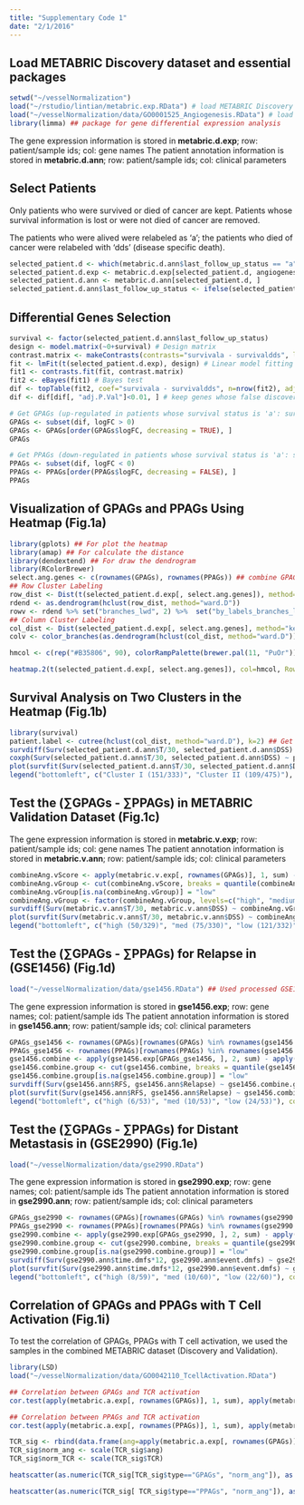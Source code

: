 ```yaml
---
title: "Supplementary Code 1"
date: "2/1/2016"
---
```


## Load METABRIC Discovery dataset and essential packages

```r
setwd("~/vesselNormalization")
load("~/rstudio/lintian/metabric.exp.RData") # load METABRIC Discovery Dataset; you need apply to the access to the dataset
load("~/vesselNormalization/data/GO0001525_Angiogenesis.RData") # load 377 genes in angiogenesis pathway (GO:0001525)
library(limma) ## package for gene differential expression analysis
```

The gene expression information is stored in **metabric.d.exp**; row: patient/sample ids; col: gene names
The patient annotation information is stored in **metabric.d.ann**; row: patient/sample ids; col: clinical parameters

## Select Patients

Only patients who were survived or died of cancer are kept.
Patients whose survival information is lost or were not died of cancer are removed.

The patients who were alived were relabeled as 'a'; the patients who died of cancer were relabeled with 'dds' (disease specific death).

```r
selected_patient.d <- which(metabric.d.ann$last_follow_up_status == "a" | metabric.d.ann$last_follow_up_status == "d-d.s.")
selected_patient.d.exp <- metabric.d.exp[selected_patient.d, angiogenesis]
selected_patient.d.ann <- metabric.d.ann[selected_patient.d, ]
selected_patient.d.ann$last_follow_up_status <- ifelse(selected_patient.d.ann$last_follow_up_status=="d-d.s.", "dds", "a")
```

## Differential Genes Selection

```r
survival <- factor(selected_patient.d.ann$last_follow_up_status)
design <- model.matrix(~0+survival) # Design matrix
contrast.matrix <- makeContrasts(contrasts="survivala - survivaldds", levels=design) # Make contrasts
fit <- lmFit(t(selected_patient.d.exp), design) # Linear model fitting
fit1 <- contrasts.fit(fit, contrast.matrix)
fit2 <- eBayes(fit1) # Bayes test
dif <- topTable(fit2, coef="survivala - survivaldds", n=nrow(fit2), adjust.method="fdr") # calculate the fold change, p value and false discovery rate (fdr)
dif <- dif[dif[, "adj.P.Val"]<0.01, ] # keep genes whose false discovery rate is below 0.01

# Get GPAGs (up-regulated in patients whose survival status is 'a': survivala - survivaldds > 0)
GPAGs <- subset(dif, logFC > 0)
GPAGs <- GPAGs[order(GPAGs$logFC, decreasing = TRUE), ]
GPAGs

# Get PPAGs (down-regulated in patients whose survival status is 'a': survivala - survivaldds < 0)
PPAGs <- subset(dif, logFC < 0)
PPAGs <- PPAGs[order(PPAGs$logFC, decreasing = FALSE), ]
PPAGs
```

## Visualization of GPAGs and PPAGs Using Heatmap (Fig.1a)

```r
library(gplots) ## For plot the heatmap
library(amap) ## For calculate the distance
library(dendextend) ## For draw the dendrogram
library(RColorBrewer)
select.ang.genes <- c(rownames(GPAGs), rownames(PPAGs)) ## combine GPAG names and PPAG names
## Row Cluster Labeling
row_dist <- Dist(t(selected_patient.d.exp[, select.ang.genes]), method="spearman")
rdend <- as.dendrogram(hclust(row_dist, method="ward.D"))
rowv <- rdend %>% set("branches_lwd", 2) %>%  set("by_labels_branches_lty", value=rownames(PPAGs), TF_values = c(3,Inf))
## Column Cluster Labeling
col_dist <- Dist(selected_patient.d.exp[, select.ang.genes], method="kendall")
colv <- color_branches(as.dendrogram(hclust(col_dist, method="ward.D")), k=2)

hmcol <- c(rep("#B35806", 90), colorRampPalette(brewer.pal(11, "PuOr"))(50), rep("#542788", 100))

heatmap.2(t(selected_patient.d.exp[, select.ang.genes]), col=hmcol, Rowv=rowv, Colv=colv, trace = "none", scale ="row", labRow=NA, labCol=NA, keysize = 1.2, key.title="Color Key")
```

## Survival Analysis on Two Clusters in the Heatmap (Fig.1b)

```r
library(survival)
patient.label <- cutree(hclust(col_dist, method="ward.D"), k=2) ## Get labeling information of the two clusters in the heatmap
survdiff(Surv(selected_patient.d.ann$T/30, selected_patient.d.ann$DSS) ~ patient.label) # p = 4.47e-09
coxph(Surv(selected_patient.d.ann$T/30, selected_patient.d.ann$DSS) ~ patient.label) # Hazard Ratio > 2
plot(survfit(Surv(selected_patient.d.ann$T/30, selected_patient.d.ann$DSS) ~ patient.label), col=c("#009681", "#CC476B"), lty=1, lwd=1, xlab = "Months", ylab = "Disease-Free Survival Prob.", ylim=c(0, 1))
legend("bottomleft", c("Cluster I (151/333)", "Cluster II (109/475)"), col=c("#CC476B", "#009681"), lty=1, bty = "n", lwd=1)
```

## Test the ($\sum$GPAGs - $\sum$PPAGs) in METABRIC Validation Dataset (Fig.1c)

The gene expression information is stored in **metabric.v.exp**; row: patient/sample ids; col: gene names
The patient annotation information is stored in **metabric.v.ann**; row: patient/sample ids; col: clinical parameters

```r
combineAng.vScore <- apply(metabric.v.exp[, rownames(GPAGs)], 1, sum) - apply(metabric.v.exp[, rownames(PPAGs)], 1, sum)
combineAng.vGroup <- cut(combineAng.vScore, breaks = quantile(combineAng.vScore, probs = seq(from = 0, to = 1, by = 1/3)), labels = c("low", "medium", "high"))
combineAng.vGroup[is.na(combineAng.vGroup)] = "low"
combineAng.vGroup <- factor(combineAng.vGroup, levels=c("high", "medium", "low"))
survdiff(Surv(metabric.v.ann$T/30, metabric.v.ann$DSS) ~ combineAng.vGroup) # p = 7.49e-06
plot(survfit(Surv(metabric.v.ann$T/30, metabric.v.ann$DSS) ~ combineAng.vGroup), col=c("red", "orange", "green"), lty=1, lwd=1, xlab = "Months", ylab = "Disease-Free Survival Prob.", ylim=c(0, 1))
legend("bottomleft", c("high (50/329)", "med (75/330)", "low (121/332)"), col=c("red", "orange", "green"), lty=1, bty = "n", lwd=1)
```

## Test the ($\sum$GPAGs - $\sum$PPAGs) for Relapse in (GSE1456) (Fig.1d)

```r
load("~/vesselNormalization/data/gse1456.RData") ## Used processed GSE1456.RData
```

The gene expression information is stored in **gse1456.exp**; row: gene names; col: patient/sample ids
The patient annotation information is stored in **gse1456.ann**; row: patient/sample ids; col: clinical parameters

```r
GPAGs_gse1456 <- rownames(GPAGs)[rownames(GPAGs) %in% rownames(gse1456.exp)]
PPAGs_gse1456 <- rownames(PPAGs)[rownames(PPAGs) %in% rownames(gse1456.exp)]
gse1456.combine <- apply(gse1456.exp[GPAGs_gse1456, ], 2, sum) - apply(gse1456.exp[PPAGs_gse1456, ], 2, sum)
gse1456.combine.group <- cut(gse1456.combine, breaks = quantile(gse1456.combine, probs = seq(from = 0, to = 1, by = 1/3)), labels = c("low", "medium", "high"))
gse1456.combine.group[is.na(gse1456.combine.group)] = "low"
survdiff(Surv(gse1456.ann$RFS, gse1456.ann$Relapse) ~ gse1456.combine.group) # p = 6.89e-05
plot(survfit(Surv(gse1456.ann$RFS, gse1456.ann$Relapse) ~ gse1456.combine.group), col=c("green", "orange", "red"), lty=1, lwd=1, xlab = "Months", ylab = "Relapse-Free Survival Prob.", ylim=c(0, 1))
legend("bottomleft", c("high (6/53)", "med (10/53)", "low (24/53)"), col=c("red", "orange", "green"), lty=1, bty = "n", lwd=1)
```

## Test the ($\sum$GPAGs - $\sum$PPAGs) for Distant Metastasis in (GSE2990) (Fig.1e)

```r
load("~/vesselNormalization/data/gse2990.RData")
```

The gene expression information is stored in **gse2990.exp**; row: gene names; col: patient/sample ids
The patient annotation information is stored in **gse2990.ann**; row: patient/sample ids; col: clinical parameters

```r
GPAGs_gse2990 <- rownames(GPAGs)[rownames(GPAGs) %in% rownames(gse2990.exp)]
PPAGs_gse2990 <- rownames(PPAGs)[rownames(PPAGs) %in% rownames(gse2990.exp)]
gse2990.combine <- apply(gse2990.exp[GPAGs_gse2990, ], 2, sum) - apply(gse2990.exp[PPAGs_gse2990, ], 2, sum)
gse2990.combine.group <- cut(gse2990.combine, breaks = quantile(gse2990.combine, probs = seq(from = 0, to = 1, by = 1/3)), labels = c("low", "medium", "high"))
gse2990.combine.group[is.na(gse2990.combine.group)] = "low"
survdiff(Surv(gse2990.ann$time.dmfs*12, gse2990.ann$event.dmfs) ~ gse2990.combine.group) # p = 0.0022
plot(survfit(Surv(gse2990.ann$time.dmfs*12, gse2990.ann$event.dmfs) ~ gse2990.combine.group), col=c("green", "orange", "red"), lty=1, lwd=1, xlab = "Months", ylab = "Distant Metastasis-Free Survival Prob.", ylim=c(0, 1))
legend("bottomleft", c("high (8/59)", "med (10/60)", "low (22/60)"), col=c("red", "orange", "green"), lty=1, bty = "n", lwd=4)
```

## Correlation of GPAGs and PPAGs with T Cell Activation (Fig.1i)

To test the correlation of GPAGs, PPAGs with T cell activation, we used the samples in the combined METABRIC dataset (Discovery and Validation).

```r
library(LSD)
load("~/vesselNormalization/data/GO0042110_TcellActivation.RData")

## Correlation between GPAGs and TCR activation
cor.test(apply(metabric.a.exp[, rownames(GPAGs)], 1, sum), apply(metabric.a.exp[, GO0042110], 1, sum))

## Correlation between PPAGs and TCR activation
cor.test(apply(metabric.a.exp[, rownames(PPAGs)], 1, sum), apply(metabric.a.exp[, GO0042110], 1, sum))

TCR_sig <- rbind(data.frame(ang=apply(metabric.a.exp[, rownames(GPAGs)], 1, sum), TCR=apply(metabric.a.exp[, GO0042110], 1, sum), type="GPAGs"), data.frame(ang=apply(metabric.a.exp[, rownames(PPAGs)], 1, sum), TCR=apply(metabric.a.exp[, GO0042110], 1, sum), type="PPAGs"))
TCR_sig$norm_ang <- scale(TCR_sig$ang)
TCR_sig$norm_TCR <- scale(TCR_sig$TCR)

heatscatter(as.numeric(TCR_sig[TCR_sig$type=="GPAGs", "norm_ang"]), as.numeric(TCR_sig[TCR_sig$type=="GPAGs", "norm_TCR"]), colpal="bl2gr2rd", xlab="Normalized Angiogenesis Signature", ylab="Normalized TCR signaling", cor=TRUE, cex.main=1, main="Correlation of GPAGs with T Cell Activation;")

heatscatter(as.numeric(TCR_sig[ TCR_sig$type=="PPAGs", "norm_ang"]), as.numeric(TCR_sig[TCR_sig$type=="PPAGs", "norm_TCR"]), colpal="bl2gr2rd", xlab="Normalized Angiogenesis Signature", ylab="Normalized TCR signaling", cor=TRUE, cex.main=1, main="Correlation of PPAGs with T Cell Activation;")
```

